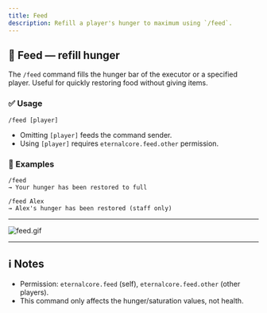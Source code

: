 ```yaml
---
title: Feed
description: Refill a player's hunger to maximum using `/feed`.
---
```


## 🍗 Feed — refill hunger

The `/feed` command fills the hunger bar of the executor or a specified player. Useful for quickly restoring food without giving items.

### ✅ Usage

```text
/feed [player]
```

- Omitting `[player]` feeds the command sender.
- Using `[player]` requires `eternalcore.feed.other` permission.

### 🎯 Examples

```text
/feed
→ Your hunger has been restored to full

/feed Alex
→ Alex's hunger has been restored (staff only)
```

---

![feed.gif](/docs/eternalcore/feed.gif)

---

## ℹ️ Notes

- Permission: `eternalcore.feed` (self), `eternalcore.feed.other` (other players).
- This command only affects the hunger/saturation values, not health.
